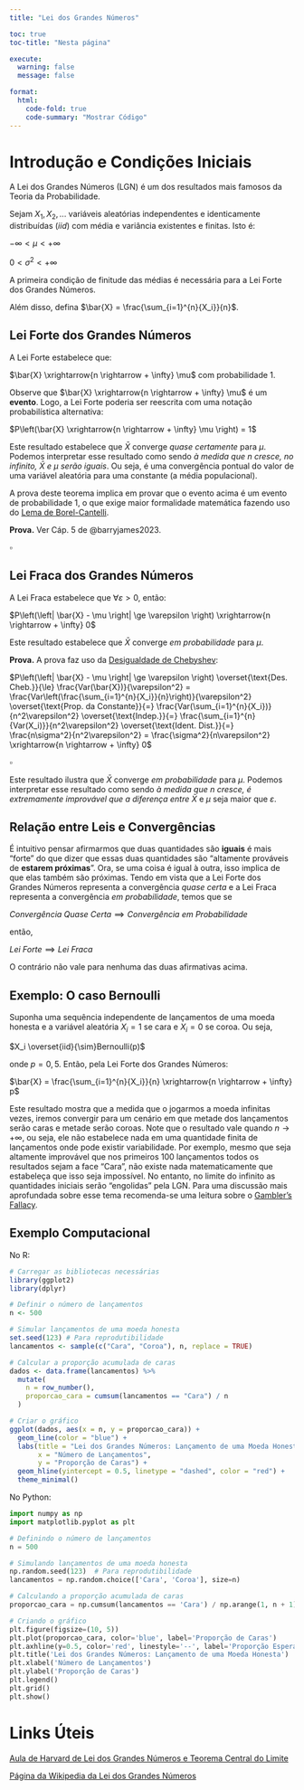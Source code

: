 ```yaml
---
title: "Lei dos Grandes Números"

toc: true
toc-title: "Nesta página"

execute: 
  warning: false
  message: false

format:
  html:
    code-fold: true
    code-summary: "Mostrar Código"
---
```


# Introdução e Condições Iniciais

A Lei dos Grandes Números (LGN) é um dos resultados mais famosos da Teoria da Probabilidade.

Sejam $X_1, X_2, ...$ variáveis aleatórias independentes e identicamente distribuídas ($iid$) com média e variância existentes e finitas. Isto é:

$-\infty < \mu < +\infty$

$0 < \sigma^2 < +\infty$

A primeira condição de finitude das médias é necessária para a Lei Forte dos Grandes Números.

Além disso, defina $\bar{X} = \frac{\sum_{i=1}^{n}{X_i}}{n}$.

## Lei Forte dos Grandes Números

A Lei Forte estabelece que:

$\bar{X} \xrightarrow{n \rightarrow + \infty} \mu$ com probabilidade 1.

Observe que $\bar{X} \xrightarrow{n \rightarrow + \infty} \mu$ é um **evento**. Logo, a Lei Forte poderia ser reescrita com uma notação probabilística alternativa:

$P\left(\bar{X} \xrightarrow{n \rightarrow + \infty} \mu \right) = 1$

Este resultado estabelece que $\bar{X}$ converge *quase certamente* para $\mu$. Podemos interpretar esse resultado como sendo *à medida que n cresce, no infinito, $\bar{X}$ e $\mu$ serão iguais*. Ou seja, é uma convergência pontual do valor de uma variável aleatória para uma constante (a média populacional).

A prova deste teorema implica em provar que o evento acima é um evento de probabilidade 1, o que exige maior formalidade matemática fazendo uso do [Lema de Borel-Cantelli](https://pt.wikipedia.org/wiki/Lema_de_Borel-Cantelli).

**Prova.** Ver Cáp. 5 de @barryjames2023.

$\square$

## Lei Fraca dos Grandes Números

A Lei Fraca estabelece que $\forall \varepsilon > 0$, então:

$P\left(\left| \bar{X} - \mu \right| \ge \varepsilon \right) \xrightarrow{n \rightarrow + \infty} 0$

Este resultado estabelece que $\bar{X}$ converge *em probabilidade* para $\mu$.

**Prova.** A prova faz uso da [Desigualdade de Chebyshev](https://pt.wikipedia.org/wiki/Desigualdade_de_Chebyshev):

$P\left(\left| \bar{X} - \mu \right| \ge \varepsilon \right) \overset{\text{Des. Cheb.}}{\le} \frac{Var(\bar{X})}{\varepsilon^2} = \frac{Var\left(\frac{\sum_{i=1}^{n}{X_i}}{n}\right)}{\varepsilon^2} \overset{\text{Prop. da Constante}}{=} \frac{Var(\sum_{i=1}^{n}{X_i})}{n^2\varepsilon^2} \overset{\text{Indep.}}{=} \frac{\sum_{i=1}^{n}{Var(X_i)}}{n^2\varepsilon^2} \overset{\text{Ident. Dist.}}{=} \frac{n\sigma^2}{n^2\varepsilon^2} = \frac{\sigma^2}{n\varepsilon^2} \xrightarrow{n \rightarrow + \infty} 0$

$\square$

Este resultado ilustra que $\bar{X}$ converge *em probabilidade* para $\mu$. Podemos interpretar esse resultado como sendo *à medida que n cresce, é extremamente improvável que a diferença entre* $\bar{X}$ e $\mu$ seja maior que $\varepsilon$.

## Relação entre Leis e Convergências

É intuitivo pensar afirmarmos que duas quantidades são **iguais** é mais "forte" do que dizer que essas duas quantidades são "altamente prováveis de **estarem próximas**". Ora, se uma coisa é igual à outra, isso implica de que elas também são próximas. Tendo em vista que a Lei Forte dos Grandes Números representa a convergência *quase certa* e a Lei Fraca representa a convergência *em probabilidade*, temos que se


$Convergência\ Quase\ Certa \implies Convergência\ em\ Probabilidade$

então,

$Lei\ Forte \implies Lei\ Fraca$

O contrário não vale para nenhuma das duas afirmativas acima.

## Exemplo: O caso Bernoulli

Suponha uma sequência independente de lançamentos de uma moeda honesta e a variável aleatória $X_i = 1$ se cara e $X_i = 0$ se coroa. Ou seja,

$X_i \overset{iid}{\sim}Bernoulli(p)$

onde $p = 0,5$. Então, pela Lei Forte dos Grandes Números:

$\bar{X} = \frac{\sum_{i=1}^{n}{X_i}}{n} \xrightarrow{n \rightarrow + \infty} p$

Este resultado mostra que a medida que o jogarmos a moeda infinitas vezes, iremos convergir para um cenário em que metade dos lançamentos serão caras e metade serão coroas. Note que o resultado vale quando $n \rightarrow + \infty$, ou seja, ele não estabelece nada em uma quantidade finita de lançamentos onde pode existir variabilidade. Por exemplo, mesmo que seja altamente improvável que nos primeiros 100 lançamentos todos os resultados sejam a face "Cara", não existe nada matematicamente que estabeleça que isso seja impossível. No entanto, no limite do infinito as quantidades iniciais serão "engolidas" pela LGN. Para uma discussão mais aprofundada sobre esse tema recomenda-se uma leitura sobre o [Gambler's Fallacy](https://en.wikipedia.org/wiki/Gambler%27s_fallacy).

## Exemplo Computacional

No R:

```r
# Carregar as bibliotecas necessárias
library(ggplot2)
library(dplyr)

# Definir o número de lançamentos
n <- 500

# Simular lançamentos de uma moeda honesta
set.seed(123) # Para reprodutibilidade
lancamentos <- sample(c("Cara", "Coroa"), n, replace = TRUE)

# Calcular a proporção acumulada de caras
dados <- data.frame(lancamentos) %>%
  mutate(
    n = row_number(),
    proporcao_cara = cumsum(lancamentos == "Cara") / n
  )

# Criar o gráfico
ggplot(dados, aes(x = n, y = proporcao_cara)) +
  geom_line(color = "blue") +
  labs(title = "Lei dos Grandes Números: Lançamento de uma Moeda Honesta",
       x = "Número de Lançamentos",
       y = "Proporção de Caras") +
  geom_hline(yintercept = 0.5, linetype = "dashed", color = "red") +
  theme_minimal()

```


No Python:

```python
import numpy as np
import matplotlib.pyplot as plt

# Definindo o número de lançamentos
n = 500

# Simulando lançamentos de uma moeda honesta
np.random.seed(123)  # Para reprodutibilidade
lancamentos = np.random.choice(['Cara', 'Coroa'], size=n)

# Calculando a proporção acumulada de caras
proporcao_cara = np.cumsum(lancamentos == 'Cara') / np.arange(1, n + 1)

# Criando o gráfico
plt.figure(figsize=(10, 5))
plt.plot(proporcao_cara, color='blue', label='Proporção de Caras')
plt.axhline(y=0.5, color='red', linestyle='--', label='Proporção Esperada (0.5)')
plt.title('Lei dos Grandes Números: Lançamento de uma Moeda Honesta')
plt.xlabel('Número de Lançamentos')
plt.ylabel('Proporção de Caras')
plt.legend()
plt.grid()
plt.show()
```


# Links Úteis

[Aula de Harvard de Lei dos Grandes Números e Teorema Central do Limite](https://www.youtube.com/watch?v=OprNqnHsVIA&t=1910s)

[Página da Wikipedia da Lei dos Grandes Números](https://en.wikipedia.org/wiki/Law_of_large_numbers)
